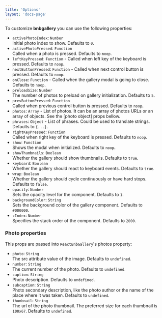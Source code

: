 ```yaml
---
title: 'Options'
layout: 'docs-page'
---
```


To customize **bnbgallery** you can use the following properties:

- `activePhotoIndex`: `Number`<br />Initial photo index to show. Defaults to `0`.
- `activePhotoPressed`: `Function`<br /> Called when a photo is pressed. Defaults to `noop`.
- `leftKeyPressed`: `Function` - Called when left key of the keyboard is pressed. Defaults to `noop`.
- `nextButtonPressed`: `Function`  - Called when next control button is pressed. Defaults to `noop`.
- `onClose`: `Function` - Called when the gallery modal is going to close. Defaults to `noop`.
- `preloadSize`: `Number`<br />The number of photos to preload on gallery initialization. Defaults to `5`.
- `prevButtonPressed`: `Function`<br />Called when previous control button is pressed. Defaults to `noop`.
- `photos`: `Array` - List of photos. It can be an array of photos URLs or an array of objects. See the [photo object] props bellow.
- `phrases`: `Object` -	List of phrases. Could be used to translate strings. Defaults to `{...}`.
- `rightKeyPressed`: `Function`<br />Called when right key of the keyboard is pressed. Defaults to `noop`.
- `show`: `Function`<br />Shows the modal when initialized. Defaults to `noop`.
- `showThumbnails`: `Boolean`<br />Whether the gallery should show thumbnails. Defaults to `true`.
- `keyboard`: `Boolean`<br />Whether the gallery should react to keyboard events. Defaults to `true`.
- `wrap`: `Boolean`<br />Whether the gallery should cycle continuously or have hard stops. Defaults to `false`.
- `opacity`: `Number`<br />Sets the opacity level for the component. Defaults to `1`.
- `backgroundColor`: `String`<br />Sets the background color of the gallery component. Defaults to `#000000`.
- `zIndex`: `Number`<br />Specifies the stack order of the component. Defaults to `2000`.

### Photo properties

This props are passed into `ReactBnbGallery`'s photos property:

- `photo`: `String`<br />The src attribute value of the image. Defaults to `undefined`.
- `number`: `String`<br />The current number of the photo. Defaults to `undefined`.
- `caption`: `String`<br />Photo description. Defaults to `undefined`.
- `subcaption`: `String`<br />Photo secondary description, like the photo author or the name of the place where it was taken. Defaults to `undefined`.
- `thumbnail`: `String`<br />The url of the photo thumbnail. The preferred size for each thumbnail is `100x67`. Defaults to `undefined`.